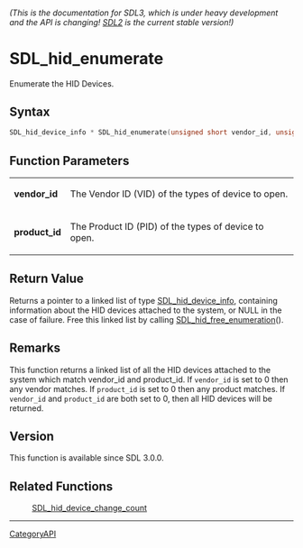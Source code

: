 ====== (This is the documentation for SDL3, which is under heavy development and the API is changing! [https://wiki.libsdl.org/ SDL2] is the current stable version!) ======
= SDL_hid_enumerate =

Enumerate the HID Devices.

== Syntax ==

<syntaxhighlight lang='c'>
SDL_hid_device_info * SDL_hid_enumerate(unsigned short vendor_id, unsigned short product_id);
</syntaxhighlight>

== Function Parameters ==

{|
|'''vendor_id'''
|The Vendor ID (VID) of the types of device to open.
|-
|'''product_id'''
|The Product ID (PID) of the types of device to open.
|}

== Return Value ==

Returns a pointer to a linked list of type [[SDL_hid_device_info]],
containing information about the HID devices attached to the system, or
NULL in the case of failure. Free this linked list by calling
[[SDL_hid_free_enumeration]]().

== Remarks ==

This function returns a linked list of all the HID devices attached to the
system which match vendor_id and product_id. If <code>vendor_id</code> is
set to 0 then any vendor matches. If <code>product_id</code> is set to 0
then any product matches. If <code>vendor_id</code> and
<code>product_id</code> are both set to 0, then all HID devices will be
returned.

== Version ==

This function is available since SDL 3.0.0.

== Related Functions ==

:[[SDL_hid_device_change_count]]

----
[[CategoryAPI]]


